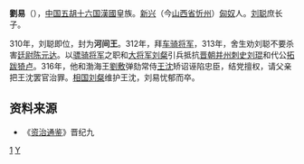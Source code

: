 {{for|宋朝官员刘易|刘易 (宋朝)}}
'''劉易'''（{{bd|？||316年||catIdx=L}}），[[中国|中国]][[五胡十六国|五胡十六国]][[前趙|漢國]]皇族。[[新興郡_(建安)|新兴]]（今[[山西省|山西省]][[忻州|忻州]]）[[匈奴|匈奴]]人。[[刘聪|刘聪]]庶长子。

310年，刘聪即位，封为'''河间王'''。312年，拜[[车骑将军|车骑将军]]，313年，舍生劝刘聪不要杀害[[廷尉|廷尉]][[陈元达|陈元达]]。以[[骠骑将军|骠骑将军]]之职和[[大将军_(东亚)|大将军]][[刘粲|刘粲]]引兵抵抗[[晋朝|晋朝]][[并州|并州]][[刺史|刺史]][[刘琨|刘琨]]和代公[[拓跋猗卢|拓跋猗卢]]。316年，他和渤海王[[劉敷|劉敷]]弹劾常侍[[王沈_(十六国)|王沈]]矫诏诬陷忠臣，结党擅权，请父亲把王沈罢官治罪。[[相国|相国]][[刘粲|刘粲]]维护王沈，刘易忧郁而卒。

==资料来源==
*《[[资治通鉴|资治通鉴]]》晋纪九

[[Category:汉昭武帝皇子|1]]
[[Category:劉姓|Y]]